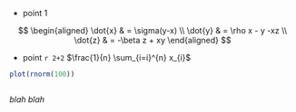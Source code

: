 * point 1

$$
	\begin{aligned}
	\dot{x} & = \sigma(y-x) \\
	\dot{y} & = \rho x - y -xz \\
	\dot{z} & = -\beta z + xy
	\end{aligned}
$$

* point `r 2+2` $\frac{1}{n} \sum_{i=i}^{n} x_{i}$

```r
plot(rnorm(100))
```

<math display="block">
<mrow>
   <apply>
     <power/>
     <apply>
       <plus/>
       <ci>a</ci>
       <ci>b</ci>
     </apply>
     <cn>2</cn>
   </apply>
 </mrow>
</math>

_blah blah_

